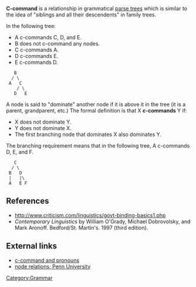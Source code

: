 '''C-command''' is a relationship in grammatical [[parse tree]]s which is similar to the idea of "siblings and all their descendents" in family trees.

In the following tree:
* A c-commands C, D, and E.
* B does not c-command any nodes.
* C c-commands A.
* D c-commands E.
* E c-commands D.

<pre>
   B
  / \
 A   C
    / \
   D   E
</pre>

A node is said to "dominate" another node if it is above it in the tree (it is a parent, grandparent, etc.) The formal definition is that X '''c-commands''' Y if:
* X does not dominate Y.
* Y does not dominate X.
* The first branching node that dominates X also dominates Y.

The branching requirement means that in the following tree, A c-commands D, E, and F.

<pre>
   C
  / \
 B   D
 |   |\
 A   E F
</pre>

==References==
* http://www.criticism.com/linguistics/govt-binding-basics1.php
* ''Contemporary Linguistics'' by William O'Grady, Michael Dobrovolsky, and Mark Aronoff. Bedford/St. Martin's.  1997 (third edition).

==External links==
* [http://www.ling.upenn.edu/courses/Fall_1999/ling550/ch1.html c-command and pronouns]
* [http://www.ling.upenn.edu/~beatrice/syntax-textbook/box-nodes.html node relations; Penn University]

[[Category:Grammar]]